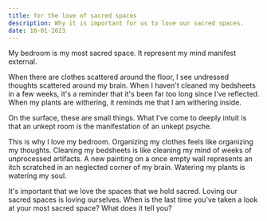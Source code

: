 ```yaml
---
title: for the love of sacred spaces
description: Why it is important for us to love our sacred spaces.
date: 10-01-2023
---
```


My bedroom is my most sacred space.
It represent my mind manifest external.

When there are clothes scattered around the floor, I see undressed thoughts scattered around my brain.
When I haven't cleaned my bedsheets in a few weeks, it's a reminder that it's been far too long since I've reflected.
When my plants are withering, it reminds me that I am withering inside.

On the surface, these are small things.
What I've come to deeply intuit is that an unkept room is the manifestation of an unkept psyche.

This is why I love my bedroom.
Organizing my clothes feels like organizing my thoughts.
Cleaning my bedsheets is like cleaning my mind of weeks of unprocessed artifacts.
A new painting on a once empty wall represents an itch scratched in an neglected corner of my brain.
Watering my plants is watering my soul.

It's important that we love the spaces that we hold sacred.
Loving our sacred spaces is loving ourselves.
When is the last time you've taken a look at your most sacred space?
What does it tell you?
